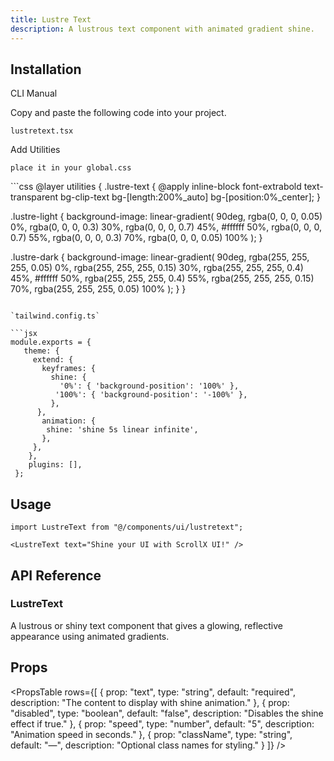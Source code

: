 ```yaml
---
title: Lustre Text
description: A lustrous text component with animated gradient shine.
---
```


<ComponentPreview
  name="lustretext-demo"
  className=""
  description="Interactive lustrous text effect with glowing gradient shine"
/>

## Installation

<Tabs defaultValue="cli" className="w-full">
  <TabsList>
    <TabsTrigger value="cli">CLI</TabsTrigger>
    <TabsTrigger value="manual">Manual</TabsTrigger>
  </TabsList>
  <TabsContent value="cli">
    <PkgOptions name="lustretext" />
  </TabsContent>
  <TabsContent value="manual">
    <Steps>



<Step>Copy and paste the following code into your project.</Step>
<p>
  <code>lustretext.tsx</code>
</p>
<ComponentSource name="badge" />


<Step>Add Utilities</Step>
<p>
  <code>place it in your global.css</code>
</p>
```css
@layer utilities {
  .lustre-text {
    @apply inline-block font-extrabold text-transparent bg-clip-text bg-[length:200%_auto] bg-[position:0%_center];
  }

  .lustre-light {
    background-image: linear-gradient(
      90deg,
      rgba(0, 0, 0, 0.05) 0%,
      rgba(0, 0, 0, 0.3) 30%,
      rgba(0, 0, 0, 0.7) 45%,
      #ffffff 50%,
      rgba(0, 0, 0, 0.7) 55%,
      rgba(0, 0, 0, 0.3) 70%,
      rgba(0, 0, 0, 0.05) 100%
    );
  }

  .lustre-dark {
    background-image: linear-gradient(
      90deg,
      rgba(255, 255, 255, 0.05) 0%,
      rgba(255, 255, 255, 0.15) 30%,
      rgba(255, 255, 255, 0.4) 45%,
      #ffffff 50%,
      rgba(255, 255, 255, 0.4) 55%,
      rgba(255, 255, 255, 0.15) 70%,
      rgba(255, 255, 255, 0.05) 100%
    );
  }
}
```

`tailwind.config.ts`

```jsx
module.exports = { 
   theme: { 
     extend: { 
       keyframes: { 
         shine: { 
           '0%': { 'background-position': '100%' }, 
          '100%': { 'background-position': '-100%' }, 
         }, 
      }, 
       animation: { 
        shine: 'shine 5s linear infinite', 
       }, 
     }, 
    }, 
    plugins: [], 
 };
 ```

</Steps>
  </TabsContent>
</Tabs>

## Usage

```tsx
import LustreText from "@/components/ui/lustretext";
```

```tsx
<LustreText text="Shine your UI with ScrollX UI!" />
```


## API Reference

### LustreText

A lustrous or shiny text component that gives a glowing, reflective appearance using animated gradients.

## Props

<PropsTable
  rows={[
    {
      prop: "text",
      type: "string",
      default: "required",
      description: "The content to display with shine animation."
    },
    {
      prop: "disabled",
      type: "boolean",
      default: "false",
      description: "Disables the shine effect if true."
    },
    {
      prop: "speed",
      type: "number",
      default: "5",
      description: "Animation speed in seconds."
    },
    {
      prop: "className",
      type: "string",
      default: "—",
      description: "Optional class names for styling."
    }
  ]}
/>
